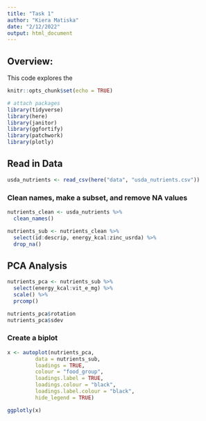 ```yaml
---
title: "Task 1"
author: "Kiera Matiska"
date: "2/12/2022"
output: html_document
---
```


## Overview:

This code explores the 

```r
knitr::opts_chunk$set(echo = TRUE)

# attach packages
library(tidyverse)
library(here)
library(janitor)
library(ggfortify)
library(patchwork)
library(plotly)
```

## Read in Data

```r
usda_nutrients <- read_csv(here("data", "usda_nutrients.csv"))
```

### Clean names, make a subset, and remove NA values

```r
nutrients_clean <- usda_nutrients %>% 
  clean_names()

nutrients_sub <- nutrients_clean %>% 
  select(id:descrip, energy_kcal:zinc_usrda) %>% 
  drop_na()
```

## PCA Analysis

```r
nutrients_pca <- nutrients_sub %>% 
  select(energy_kcal:vit_e_mg) %>% 
  scale() %>% 
  prcomp()

nutrients_pca$rotation
nutrients_pca$sdev
```

### Create a biplot

```r
x <- autoplot(nutrients_pca,
         data = nutrients_sub,
         loadings = TRUE,
         colour = "food_group",
         loadings.label = TRUE,
         loadings.colour = "black",
         loadings.label.colour = "black",
         hide_legend = TRUE)

ggplotly(x)
```












